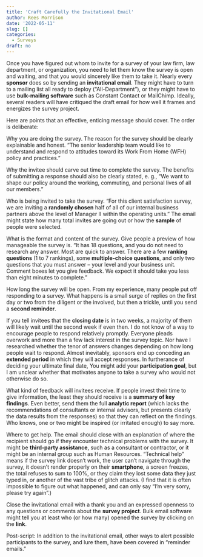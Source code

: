 ```yaml
---
title: 'Craft Carefully the Invitational Email'
author: Rees Morrison
date: '2022-05-11'
slug: []
categories:
  - Surveys
draft: no
---
```


Once you have figured out whom to invite for a survey of your law firm, law department, or organization, you need to let them know the survey is open and waiting, and that you would sincerely like them to take it.  Nearly every **sponsor** does so by sending an **invitational email**.   They might have to turn to a mailing list all ready to deploy (“All-Department”), or they might have to use **bulk-mailing software** such as Constant Contact or MailChimp.  Ideally, several readers will have critiqued the draft email for how well it frames and energizes the survey project. 

<!--more-->

Here are points that an effective, enticing message should cover.  The order is deliberate:

Why you are doing the survey.  The reason for the survey should be clearly explainable and honest.  “The senior leadership team would like to understand and respond to attitudes toward its Work From Home (WFH) policy and practices.”  

Why the invitee should carve out time to complete the survey.  The benefits of submitting a response should also be clearly stated, e. g., “We want to shape our policy around the working, commuting, and personal lives of all our members.”

Who is being invited to take the survey.  “For this client satisfaction survey, we are inviting a **randomly chosen** half of all of our internal business partners above the level of Manager II within the operating units.”  The email might state how many total invites are going out or how the **sample** of people were selected.

What is the format and content of the survey.  Give people a preview of how manageable the survey is.  “It has 18 questions, and you do not need to research any answer.  Most are quick to answer.  There are a few **ranking questions** (1 to 7 rankings), some **multiple-choice questions**, and only two questions that you must answer – your level and your business unit.  Comment boxes let you give feedback.  We expect it should take you less than eight minutes to complete.”

How long the survey will be open.  From my experience, many people put off responding to a survey.  What happens is a small surge of replies on the first day or two from the diligent or the involved, but then a trickle, until you send a **second reminder**.  

If you tell invitees that the **closing date** is in two weeks, a majority of them will likely wait until the second week if even then.  I do not know of a way to encourage people to respond relatively promptly.  Everyone pleads overwork and more than a few lack interest in the survey topic.   Nor have I researched whether the tenor of answers changes depending on how long people wait to respond.  Almost inevitably, sponsors end up conceding an **extended period** in which they will accept responses.  In furtherance of deciding your ultimate final date, You might add your **participation goal**, but I am unclear whether that motivates anyone to take a survey who would not otherwise do so.

What kind of feedback will invitees receive.  If people invest their time to give information, the least they should receive is a **summary of key findings**.  Even better, send them the full **analytic report** (which lacks the recommendations of consultants or internal advisors, but presents clearly the data results from the responses)  so that they can reflect on the findings.  Who knows, one or two might be inspired (or irritated enough) to say more.

Where to get help.  The email should close with an explanation of where the recipient should go if they encounter technical problems with the survey.  It might be **third-party assistance**, such as a consultant or contractor, or it might be an internal group such as Human Resources.  “Technical help” means if the survey link doesn’t work, the user can’t navigate through the survey, it doesn’t render properly on their **smartphone**, a screen freezes, the total refuses to sum to 100%, or they claim they lost some data they just typed in, or another of the vast tribe of glitch attacks.  (I find that it is often impossible to figure out what happened, and can only say “I’m very sorry, please try again”.)   

Close the invitational email with a thank you and an expressed openness to any questions or comments about the **survey project**.  Bulk email software might tell you at least who (or how many) opened the survey by clicking on the **link**.

Post-script:  In addition to the invitational email, other ways to alert possible participants to the survey, and lure them, have been covered in “reminder emails.”

